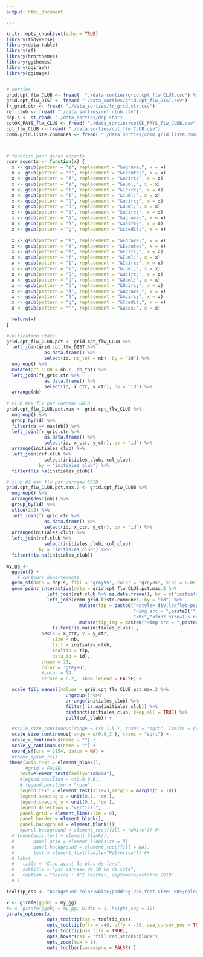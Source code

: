 ```yaml
---
output: html_document

---
```


```r
knitr::opts_chunk$set(echo = TRUE)
library(tidyverse)
library(data.table)
library(sf)
library(hrbrthemes)
library(ggthemes)
library(ggiraph)
library(ggimage)


# sorties
grid.cpt_flw_CLUB <- fread(  "./data_sorties/grid.cpt_flw_CLUB.csv") %>% filter(nb > 0)
grid.cpt_flw_DIST <- fread( "./data_sorties/grid.cpt_flw_DIST.csv")
fr_grid.ctr <- fread( "./data_sorties/fr_grid.ctr.csv")
ref.club <- fread( "./data_sorties/ref.club.csv")
dep.s <- st_read( "./data_sorties/dep.shp") 
cptOK_PAYS_flw_CLUB <- fread( "./data_sorties/cptOK_PAYS_flw_CLUB.csv")
cpt_flw_CLUB <- fread( "./data_sorties/cpt_flw_CLUB.csv")
comm.grid.liste.communes <- fread( "./data_sorties/comm.grid.liste.communes.csv") %>% select(id, NOM_COMM)



# fonction pour gérer accents
conv_accents <- function(x) {
  x <- gsub(pattern = "è", replacement = "&egrave;", x = x)
  x <- gsub(pattern = "é", replacement = "&eacute;", x = x)
  x <- gsub(pattern = "ê", replacement = "&ecirc;", x = x)
  x <- gsub(pattern = "ë", replacement = "&euml;", x = x)
  x <- gsub(pattern = "î", replacement = "&icirc;", x = x)
  x <- gsub(pattern = "ï", replacement = "&iuml;", x = x)
  x <- gsub(pattern = "û", replacement = "&ucirc;", x = x)
  x <- gsub(pattern = "ü", replacement = "&uuml;", x = x)
  x <- gsub(pattern = "ô", replacement = "&ocirc;", x = x)
  x <- gsub(pattern = "à", replacement = "&agrave;", x = x)
  x <- gsub(pattern = "â", replacement = "&acirc;", x = x)
  x <- gsub(pattern = "ç", replacement = "&ccedil;", x = x)
  
  x <- gsub(pattern = "è", replacement = "&Egrave;", x = x)
  x <- gsub(pattern = "é", replacement = "&Eacute;", x = x)
  x <- gsub(pattern = "ê", replacement = "&Ecirc;", x = x)
  x <- gsub(pattern = "ë", replacement = "&Euml;", x = x)
  x <- gsub(pattern = "î", replacement = "&Icirc;", x = x)
  x <- gsub(pattern = "ï", replacement = "&Iuml;", x = x)
  x <- gsub(pattern = "û", replacement = "&Ucirc;", x = x)
  x <- gsub(pattern = "ü", replacement = "&Uuml;", x = x)
  x <- gsub(pattern = "ô", replacement = "&Ocirc;", x = x)
  x <- gsub(pattern = "à", replacement = "&Agrave;", x = x)
  x <- gsub(pattern = "â", replacement = "&Acirc;", x = x)
  x <- gsub(pattern = "ç", replacement = "&Ccedil;", x = x)
  x <- gsub(pattern = "'", replacement = "&apos;", x = x)
  
  return(x)
}

```




```r

#unification stats  
grid.cpt_flw_CLUB.pct <- grid.cpt_flw_CLUB %>%
  left_join(grid.cpt_flw_DIST %>%
              as.data.frame() %>%
              select(id, nb_tot = nb), by = "id") %>%
  ungroup() %>%
  mutate(pct.CLUB = nb /  nb_tot) %>%
  left_join(fr_grid.ctr %>%
              as.data.frame() %>%
              select(id, x_ctr, y_ctr), by = "id") %>%
  arrange(nb)
  
# club max flw par carreau GRID
grid.cpt_flw_CLUB.pct.max <- grid.cpt_flw_CLUB %>%
  ungroup() %>%
  group_by(id) %>%
  filter(nb == max(nb)) %>%
  left_join(fr_grid.ctr %>%
              as.data.frame() %>%
              select(id, x_ctr, y_ctr), by = "id") %>%
  arrange(initiales_club) %>%
  left_join(ref.club %>%
              select(initiales_club, col_club),
            by = "initiales_club") %>%
  filter(!is.na(initiales_club))

# club #2 max flw par carreau GRID
grid.cpt_flw_CLUB.pct.max.2 <- grid.cpt_flw_CLUB %>%
  ungroup() %>%
  arrange(desc(nb)) %>%
  group_by(id) %>%
  slice(2:2) %>%
  left_join(fr_grid.ctr %>%
              as.data.frame() %>%
              select(id, x_ctr, y_ctr), by = "id") %>%
  arrange(initiales_club) %>%
  left_join(ref.club %>%
              select(initiales_club, col_club),
            by = "initiales_club") %>%
  filter(!is.na(initiales_club))


```

 
```r
my_gg <-
  ggplot() +
    # contours departements
  geom_sf(data = dep.s, fill = "grey95", color = "grey85", size = 0.05) +
  geom_point_interactive(data = grid.cpt_flw_CLUB.pct.max.2 %>%
               left_join(ref.club %>% as.data.frame(), by = c("initiales_club") ) %>%
               left_join(comm.grid.liste.communes, by = "id") %>%
                           mutate(tip = paste0("<style> div.leaflet-popup-content {width:auto!important;}</style>",
                                               "<img src = ",paste0('"' ,logo_png,'"'), " height=\"30\"width=\"30\">", "<br>",
                                               "<b>","<font size=1.5 color=white>" , conv_accents(NOM_COMM),"</b>","</font>", "<br>")) %>%
                           mutate(tip_img = paste0("<img src = ",paste0('"' ,logo_png,'"'), " height=\"30\"width=\"30\">")) %>%
                 filter(!is.na(initiales_club)) ,
             aes(x = x_ctr, y = y_ctr,
                 size = nb, 
                 fill = initiales_club,
                 tooltip = tip,
                 data_id = id),
             shape = 21,
             color = 'grey90',
             #color = NA,
             stroke = 0.2,  show.legend = FALSE) +

  scale_fill_manual(values = grid.cpt_flw_CLUB.pct.max.2 %>%
                      ungroup() %>%
                      arrange(initiales_club) %>%
                      filter(!is.na(initiales_club)) %>% 
                      distinct(initiales_club,.keep_all = TRUE) %>%
                      pull(col_club)) +

  #scale_size_continuous(range = c(0.1,5 ), trans = "sqrt", limits = c(5, 32000)) +
  scale_size_continuous(range = c(0.8,3 ), trans = "sqrt") +
  scale_x_continuous(name = "") +
  scale_y_continuous(name = "") +
  coord_sf(crs = 2154, datum = NA) +
  #theme_ipsum_rc() +
 theme(axis.text = element_blank(),
       #grid = FALSE,
     text=element_text(family="Tahoma"),
     #legend.position = c(0.9,0.6),
     # legend.position = "none",
     legend.text = element_text(size=3,margin = margin(t = 10)),
     legend.spacing.x = unit(0.1, 'cm'),
     legend.spacing.y = unit(0.3, 'cm'),
     legend.direction = "vertical",
     panel.grid = element_line(size = 0),
     panel.border = element_blank(),
     panel.background = element_blank())
     #panel.background = element_rect(fill = "white")) #+
  # theme(axis.text = element_blank(),
  #       panel.grid = element_line(size = 0),
  #       panel.background = element_rect(fill = NA),
  #       text = element_text(family="Helvetica")) #+
  # labs(
  #   title = "Club ayant le plus de fans",
  #   subtitle = "par carreau de 10 km de côté",
  #   caption = "Source : API Twitter, septembre/octobre 2018"
  # ) 

tooltip_css <- "background-color:white;padding:2px;font-size: 80%;color: white;opacity:0.2"

x <- girafe(ggobj = my_gg)
#x <- girafe(ggobj = my_gg, width = 1, height_svg = 10)
girafe_options(x, 
               opts_tooltip(css = tooltip_css),
               opts_tooltip(offx = -40, offy = -30, use_cursor_pos = TRUE),
               opts_tooltip(use_fill = TRUE),
               opts_hover(css = "fill:red;stroke:black"),
               opts_zoom(max = 1),
               opts_toolbar(saveaspng = FALSE) )

               
```
